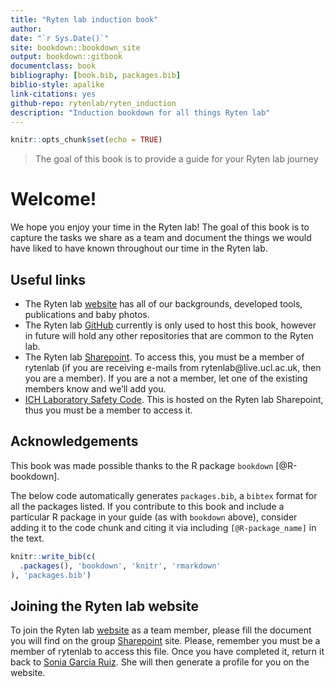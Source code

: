 ```yaml
--- 
title: "Ryten lab induction book"
author: 
date: "`r Sys.Date()`"
site: bookdown::bookdown_site
output: bookdown::gitbook
documentclass: book
bibliography: [book.bib, packages.bib]
biblio-style: apalike
link-citations: yes
github-repo: rytenlab/ryten_induction
description: "Induction bookdown for all things Ryten lab"
---
```


```r
knitr::opts_chunk$set(echo = TRUE)
```

> The goal of this book is to provide a guide for your Ryten lab journey

# Welcome!

We hope you enjoy your time in the Ryten lab! The goal of this book is to capture the tasks we share as a team and document the things we would have liked to have known throughout our time in the Ryten lab. 

## Useful links

- The Ryten lab [website](https://rytenlab.com/) has all of our backgrounds, developed tools, publications and baby photos. 
- The Ryten lab [GitHub](https://github.com/rytenlab) currently is only used to host this book, however in future will hold any other repositories that are common to the Ryten lab. 
- The Ryten lab [Sharepoint](https://liveuclac.sharepoint.com/sites/rytenlab/Shared Documents/). To access this, you must be a member of rytenlab (if you are receiving e-mails from rytenlab@live.ucl.ac.uk, then you are a member). If you are a not a member, let one of the existing members know and we'll add you.
- [ICH Laboratory Safety Code](https://liveuclac.sharepoint.com/:b:/r/sites/rytenlab/Shared%20Documents/Wet%20lab/ICH%20Area%20Safety%20Code%20v1-2.pdf?csf=1&web=1&e=6uON0h). This is hosted on the Ryten lab Sharepoint, thus you must be a member to access it.

## Acknowledgements

This book was made possible thanks to the R package `bookdown` [@R-bookdown].

The below code automatically generates `packages.bib`, a `bibtex` format for all the packages listed. If you contribute to this book and include a particular R package in your guide (as with `bookdown` above), consider adding it to the code chunk and citing it via including `[@R-package_name]` in the text.

```r
knitr::write_bib(c(
  .packages(), 'bookdown', 'knitr', 'rmarkdown'
), 'packages.bib')
```

## Joining the Ryten lab website

To join the Ryten lab [website](https://rytenlab.com/RytenLab/Team) as a team member, please fill the document you will find on the group [Sharepoint](https://liveuclac.sharepoint.com/:w:/r/sites/rytenlab/Shared%20Documents/Server%20and%20cloud%20computing/Group%20website/Ryten-Lab-Template.docx?d=w5bc10685fb3e491b84e0343b42516f41&csf=1&web=1&e=ECwWQM) site. Please, remember you must be a member of rytenlab to access this file. Once you have completed it, return it back to [Sonia García Ruiz](mailto:s.ruiz@ucl.ac.uk). She will then generate a profile for you on the website.


